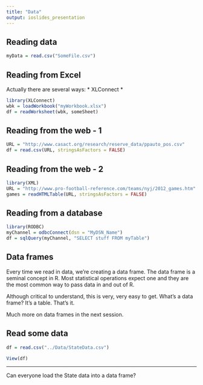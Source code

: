 ```yaml
---
title: "Data"
output: ioslides_presentation
---
```


## Reading data

```r
myData = read.csv("SomeFile.csv")
```

## Reading from Excel

Actually there are several ways:
* XLConnect
* 

```r
library(XLConnect)
wbk = loadWorkbook("myWorkbook.xlsx")
df = readWorksheet(wbk, someSheet)
```

## Reading from the web - 1 

```r
URL = "http://www.casact.org/research/reserve_data/ppauto_pos.csv"
df = read.csv(URL, stringsAsFactors = FALSE)
```

## Reading from the web - 2 

```r
library(XML)
URL = "http://www.pro-football-reference.com/teams/nyj/2012_games.htm"
games = readHTMLTable(URL, stringsAsFactors = FALSE)
```

## Reading from a database 

```r
library(RODBC)
myChannel = odbcConnect(dsn = "MyDSN_Name")
df = sqlQuery(myChannel, "SELECT stuff FROM myTable")
```

## Data frames 
Every time we read in data, we're creating a data frame. The data frame is a seminal concept in R. Most statistical operations expect one and they are the most common way to pass data in and out of R.

Although critical to understand, this is very, very easy to get. What's a data frame? It's a table. That's it.

Much more on data frames in the next session.

## Read some data
```r
df = read.csv("../Data/StateData.csv")
```

```r
View(df)
```

---

Can everyone load the State data into a data frame?
